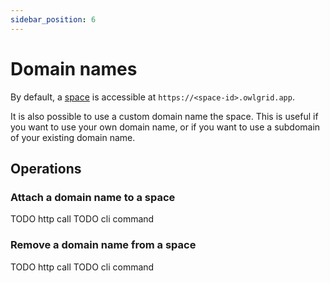 ```yaml
---
sidebar_position: 6
---
```



# Domain names

By default, a [space](/docs/concepts/spaces) is accessible at `https://<space-id>.owlgrid.app`. 

It is also possible to use a custom domain name the space. This is useful if you want to use your own domain name, or if you want to use a subdomain of your existing domain name.

## Operations

### Attach a domain name to a space

<Tabs groupId="client">
  <TabItem value="rest" label="REST API">
  TODO http call
  </TabItem>
  <TabItem value="cli" label="CLI">
  TODO cli command
  </TabItem>
</Tabs>

### Remove a domain name from a space

<Tabs groupId="client">
  <TabItem value="rest" label="REST API">
  TODO http call
  </TabItem>
  <TabItem value="cli" label="CLI">
  TODO cli command
  </TabItem>
</Tabs>
